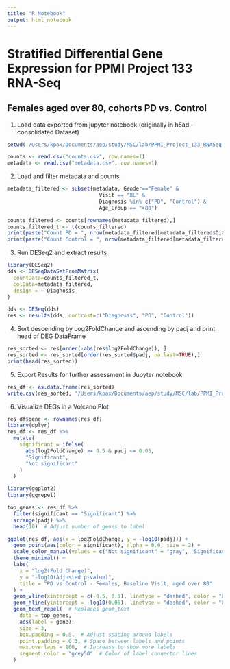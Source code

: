 ```yaml
---
title: "R Notebook"
output: html_notebook
---
```


# Stratified Differential Gene Expression for PPMI Project 133 RNA-Seq

## Females aged over 80, cohorts PD vs. Control

1.  Load data exported from jupyter notebook (originally in h5ad - consolidated Dataset)

```r
setwd('/Users/kpax/Documents/aep/study/MSC/lab/PPMI_Project_133_RNASeq')

counts <- read.csv("counts.csv", row.names=1)
metadata <- read.csv("metadata.csv", row.names=1)
```

2.  Load and filter metadata and counts

```r
metadata_filtered <- subset(metadata, Gender=="Female" & 
                              Visit == "BL" &
                              Diagnosis %in% c("PD", "Control") & 
                              Age_Group == ">80")

counts_filtered <- counts[rownames(metadata_filtered),]
counts_filtered_t <- t(counts_filtered)
print(paste("Count PD = ", nrow(metadata_filtered[metadata_filtered$Diagnosis == "PD",])))
print(paste("Count Control = ", nrow(metadata_filtered[metadata_filtered$Diagnosis == "Control",])))
```

3.  Run DESeq2 and extract results

```r
library(DESeq2)
dds <- DESeqDataSetFromMatrix(
  countData=counts_filtered_t,
  colData=metadata_filtered,
  design = ~ Diagnosis
)

dds <- DESeq(dds)
res <- results(dds, contrast=c("Diagnosis", "PD", "Control"))
```

4.  Sort descending by Log2FoldChange and ascending by padj and print head of DEG DataFrame

```r
res_sorted <- res[order(-abs(res$log2FoldChange)), ]
res_sorted <- res_sorted[order(res_sorted$padj, na.last=TRUE),]
print(head(res_sorted))
```

5.  Export Results for further assessment in Jupyter notebook

```r
res_df <- as.data.frame(res_sorted)
write.csv(res_sorted, "/Users/kpax/Documents/aep/study/MSC/lab/PPMI_Project_133_RNASeq/dge_stratified/ppmi-deg_females_over-80_BL_PD-vs-Ctrl.csv")
```

6.  Visualize DEGs in a Volcano Plot

```r
res_df$gene <- rownames(res_df)
library(dplyr)
res_df <- res_df %>%
  mutate(
    significant = ifelse(
      abs(log2FoldChange) >= 0.5 & padj <= 0.05,
      "Significant",
      "Not significant"
    )
  )

library(ggplot2)
library(ggrepel)

top_genes <- res_df %>%
  filter(significant == "Significant") %>%
  arrange(padj) %>%
  head(10)  # Adjust number of genes to label

ggplot(res_df, aes(x = log2FoldChange, y = -log10(padj))) +
  geom_point(aes(color = significant), alpha = 0.6, size = 2) +
  scale_color_manual(values = c("Not significant" = "gray", "Significant" = "red")) +
  theme_minimal() +
  labs(
    x = "log2(Fold Change)",
    y = "-log10(Adjusted p-value)",
    title = "PD vs Control - Females, Baseline Visit, aged over 80"
  ) +
  geom_vline(xintercept = c(-0.5, 0.5), linetype = "dashed", color = "blue") +
  geom_hline(yintercept = -log10(0.05), linetype = "dashed", color = "blue") +
  geom_text_repel(  # Replaces geom_text
    data = top_genes,
    aes(label = gene),
    size = 3,
    box.padding = 0.5,  # Adjust spacing around labels
    point.padding = 0.3, # Space between labels and points
    max.overlaps = 100,  # Increase to show more labels
    segment.color = "grey50"  # Color of label connector lines
  )

```